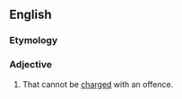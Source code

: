 ==English==

===Etymology===
{{prefix|non|chargeable|lang=en}}

===Adjective===
{{en-adj|-}}

# {{lb|en|of a person}} That cannot be [[charged]] with an offence.